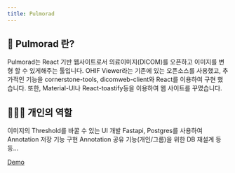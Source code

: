```yaml
---
title: Pulmorad
---
```


## 🎉 Pulmorad 란?
Pulmorad는 React 기반 웹사이트로서 의료이미지(DICOM)를 오픈하고 이미지를 변형 할 수 있게해주는 툴입니다. OHIF Viewer라는 기존에 있는 오픈소스를 사용했고, 추가적인 기능을 cornerstone-tools, dicomweb-client와 React를 이용하여 구현 했습니다. 또한, Material-UI나 React-toastify등을 이용하여 웹 사이트를 꾸몄습니다.

## 👨🏻‍💻 개인의 역할
이미지의 Threshold를 바꿀 수 있는 UI 개발
Fastapi, Postgres를 사용하여 Annotation 저장 기능 구현
Annotation 공유 기능(개인/그룹)을 위한 DB 재설계
등등...

[Demo](https://github.com/donghakang/Pulmorad)